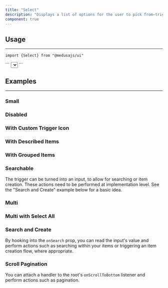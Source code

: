 ```yaml
---
title: "Select"
description: "Displays a list of options for the user to pick from—triggered by a button."
component: true
---
```


<ComponentExample name="select-demo" />

## Usage

---

<Snippet>```import {Select} from "@medusajs/ui"```</Snippet>

<Snippet>
  ```
  <Select onChange={(selectedItem) => doSomething(selectedItem)}>
    <Select.Trigger>
      <Select.Value placeholder="Placeholder" />
      <Select.TriggerIcon />
    </Select.Trigger>
    <Select.Content>
      {items.map((item) => (
        <Select.Item key={item.value} item={item}>
          {item.label}
        </Select.Item>
      ))}
    </Select.Content>
  </Select>
  ```
</Snippet>

## Examples

---

### Small

<ComponentExample name="select-small" />

### Disabled

<ComponentExample name="select-disabled" />

### With Custom Trigger Icon

<ComponentExample name="select-custom-trigger-icon" />

### With Described Items

<ComponentExample name="select-described-items" />

### With Grouped Items

<ComponentExample name="select-grouped-items" />

### Searchable

The trigger can be turned into an input, to allow for searching or item creation.
These actions need to be performed at implementation level.
See the "Search and Create" example below for a basic idea.

<ComponentExample name="select-searchable" />

### Multi

<ComponentExample name="select-multi" />

### Multi with Select All

<ComponentExample name="select-multi-selectall" />

### Search and Create

By hooking into the <Code>onSearch</Code> prop, you can read the input's value and perform actions such as searching
within your items or triggering an item creation flow, where appropriate.

<ComponentExample name="select-search-and-create" />

### Scroll Pagination

You can attach a handler to the root's <Code>onScrollToBottom</Code> listener and perform actions such as pagination.

<ComponentExample name="select-scroll-pagination" />
